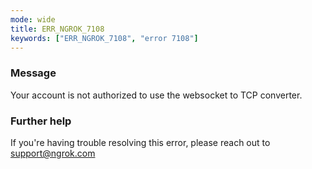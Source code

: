 ```yaml
---
mode: wide
title: ERR_NGROK_7108
keywords: ["ERR_NGROK_7108", "error 7108"]
---
```



### Message

Your account is not authorized to use the websocket to TCP converter.

<ErrorDetails />

### Further help

If you're having trouble resolving this error, please reach out to [support@ngrok.com](mailto:support@ngrok.com?subject=Help%20with%20ERR_NGROK_7108)
